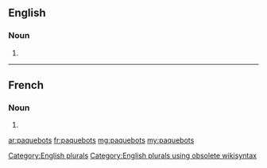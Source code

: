 ==English==

===Noun===
{{head|en}}

# {{plural of|paquebot}}

[[Category:English plurals]][[Category:English plurals using obsolete wikisyntax]]

----

==French==

===Noun===
{{head|fr|g=m-p}}

# {{plural of|paquebot|lang=fr}}

[[ar:paquebots]]
[[fr:paquebots]]
[[mg:paquebots]]
[[my:paquebots]]